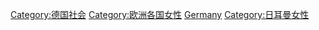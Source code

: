 [[Category:德国社会|Category:德国社会]]
[[Category:欧洲各国女性|Category:欧洲各国女性]]
[[Category:各國籍女性|Germany]]
[[Category:日耳曼女性|Category:日耳曼女性]]